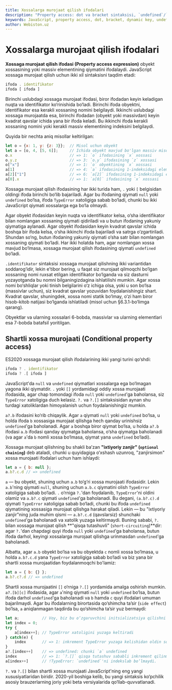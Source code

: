 ```yaml
---
title: Xossalarga murojaat qilish ifodalari
description: "Property access: dot va bracket sintaksisi, `undefined`/`null`ga xossa qo‘llashdagi xatolar, dinamik nomlar va ES2020 optional chaining (`?.`, `?.[]`)."
keywords: JavaScript, property access, dot, bracket, dynamic key, undefined, null, TypeError, optional chaining, ?. 
author: Webiston.uz
---
```

# Xossalarga murojaat qilish ifodalari

**Xossaga murojaat qilish ifodasi (Property access expression)** obyekt xossasining yoki massiv elementining qiymatini ifodalaydi. JavaScript xossaga murojaat qilish uchun ikki xil sintaksisni taqdim etadi:

``` js
ifoda . identifikator
ifoda [ ifoda ]
```

Birinchi uslubdagi xossaga murojaat ifodasi, biror ifodadan keyin keladigan nuqta va identifikator ko‘rinishida bo‘ladi. Birinchi ifoda obyektni, identifikator esa kerakli xossaning nomini belgilaydi. Ikkinchi uslubdagi xossaga murojaatda esa, birinchi ifodadan (obyekt yoki massivdan) keyin kvadrat qavslar ichida yana bir ifoda keladi. Bu ikkinchi ifoda kerakli xossaning nomini yoki kerakli massiv elementining indeksini belgilaydi.

Quyida bir nechta aniq misollar keltirilgan:

``` js
let o = {x: 1, y: {z: 3}};  // Misol uchun obyekt
let a = [o, 4, [5, 6]];     // Ichida obyekt mavjud bo'lgan massiv misoli
o.x                         // => 1: `o` ifodasining `x` xossasi
o.y.z                       // => 3: `o.y` ifodasining `z` xossasi
o["x"]                      // => 1: `o` obyektining `x` xossasi
a[1]                        // => 4: `a` ifodasining 1-indeksidagi elementi
a[2]["1"]                   // => 6: `a[2]` ifodasining 1-indeksidagi elementi
a[0].x                      // => 1: `a[0]` ifodasining `x` xossasi
```

Xossaga murojaat qilish ifodasining har ikki turida ham, `.` yoki `[` belgisidan oldingi ifoda birinchi bo‘lib bajariladi. Agar bu ifodaning qiymati `null` yoki `undefined` bo‘lsa, ifoda `TypeError` xatoligiga sabab bo‘ladi, chunki bu ikki JavaScript qiymati xossalarga ega bo‘la olmaydi.

Agar obyekt ifodasidan keyin nuqta va identifikator kelsa, o‘sha identifikator bilan nomlangan xossaning qiymati qidiriladi va u butun ifodaning yakuniy qiymatiga aylanadi. Agar obyekt ifodasidan keyin kvadrat qavslar ichida boshqa bir ifoda kelsa, o‘sha ikkinchi ifoda bajariladi va satrga o‘zgartiriladi. Shundan so‘ng, butun ifodaning yakuniy qiymati o‘sha satr bilan nomlangan xossaning qiymati bo‘ladi. Har ikki holatda ham, agar nomlangan xossa mavjud bo‘lmasa, xossaga murojaat qilish ifodasining qiymati `undefined` bo‘ladi.

`.identifikator` sintaksisi xossaga murojaat qilishning ikki variantidan soddarog‘idir, lekin e’tibor bering, u faqat siz murojaat qilmoqchi bo‘lgan xossaning nomi ruxsat etilgan identifikator bo‘lganda va siz dasturni yozayotganda bu nomni bilganingizdagina ishlatilishi mumkin. Agar xossa nomi bo‘shliqlar yoki tinish belgilarini o‘z ichiga olsa, yoki u son bo‘lsa (massivlar uchun), siz kvadrat qavslar yozuvidan foydalanishingiz shart. Kvadrat qavslar, shuningdek, xossa nomi statik bo‘lmay, o‘zi ham biror hisob-kitob natijasi bo‘lganda ishlatiladi (misol uchun §6.3.1-bo‘limga qarang).

Obyektlar va ularning xossalari 6-bobda, massivlar va ularning elementlari esa 7-bobda batafsil yoritilgan.

## Shartli xossa murojaati (Conditional property access)

ES2020 xossaga murojaat qilish ifodalarining ikki yangi turini qo‘shdi:

``` js
ifoda ? . identifikator
ifoda ? .[ ifoda ]
```

JavaScript'da `null` va `undefined` qiymatlari xossalarga ega bo‘lmagan yagona ikki qiymatdir. `.` yoki `[]` yordamidagi oddiy xossa murojaati ifodasida, agar chap tomondagi ifoda `null` yoki `undefined`'ga baholansa, siz `TypeError` xatoligiga duch kelasiz. `?.` va `?.[]` sintaksisidan aynan shu turdagi xatoliklardan himoyalanish uchun foydalanishingiz mumkin.

`a?.b` ifodasini ko‘rib chiqaylik. Agar `a` qiymati `null` yoki `undefined` bo‘lsa, u holda ifoda `b` xossasiga murojaat qilishga hech qanday urinishsiz `undefined`'ga baholanadi. Agar `a` boshqa biror qiymat bo‘lsa, u holda `a?.b` ifodasi `a.b` ifodasi qanday qiymatga baholansa, o‘sha qiymatga baholanadi (va agar `a`'da `b` nomli xossa bo‘lmasa, qiymat yana `undefined` bo‘ladi).

Xossaga murojaat qilishning bu shakli ba’zan **"ixtiyoriy zanjir" (`optional chaining`)** deb ataladi, chunki u quyidagiga o‘xshash uzunroq, "zanjirsimon" xossa murojaati ifodalari uchun ham ishlaydi:

``` js
let a = { b: null };
a.b?.c.d // => undefined
```

`a` — bu obyekt, shuning uchun `a.b` to‘g‘ri xossa murojaati ifodasidir. Lekin `a.b`'ning qiymati `null`, shuning uchun `a.b.c` qiymatini olish `TypeError` xatoligiga sabab bo‘ladi. `.` o‘rniga `?.`'dan foydalanib, `TypeError`'ni oldini olamiz va `a.b?.c` qiymati `undefined`'ga baholanadi. Bu degani, `(a.b?.c).d` qiymati `TypeError` xatoligiga sabab bo‘ladi, chunki bu ifoda `undefined` qiymatining xossasiga murojaat qilishga harakat qiladi. Lekin — bu "ixtiyoriy zanjir"ning juda muhim qismi — `a.b?.c.d` (qavslarsiz) shunchaki `undefined`'ga baholanadi va xatolik yuzaga keltirmaydi. Buning sababi, `?.` bilan xossaga murojaat qilish **"qisqa tutashuvli" (`short-circuiting`)**dir: agar `?.`'dan chapdagi quyi ifoda `null` yoki `undefined`'ga baholansa, butun ifoda darhol, keyingi xossalarga murojaat qilishga urinmasdan `undefined`'ga baholanadi.

Albatta, agar `a.b` obyekt bo‘lsa va bu obyektda `c` nomli xossa bo‘lmasa, u holda `a.b?.c.d` yana `TypeError` xatoligiga sabab bo‘ladi va biz yana bir shartli xossa murojaatidan foydalanmoqchi bo'lamiz:

``` js
let a = { b: {} };
a.b?.c?.d // => undefined
```

Shartli xossa murojaatini `[]` o‘rniga `?.[]` yordamida amalga oshirish mumkin. `a?.[b][c]` ifodasida, agar `a`'ning qiymati `null` yoki `undefined` bo‘lsa, butun ifoda darhol `undefined`'ga baholanadi va `b` hamda `c` quyi ifodalari umuman bajarilmaydi. Agar bu ifodalarning birortasida qo‘shimcha ta’sir (`side effect`) bo‘lsa, `a` aniqlanmagan taqdirda bu qo‘shimcha ta’sir yuz bermaydi:

``` js
let a;          // Voy, biz bu o‘zgaruvchini initsializatsiya qilishni unutibmiz!
let index = 0;
try {
    a[index++]; // TypeError xatoligini yuzaga keltiradi
} catch(e) {
    index       // => 1: inkrement TypeError yuzaga kelishidan oldin sodir bo‘ladi
}
a?.[index++]    // => undefined: chunki `a` undefined
index           // => 1: `?.[]` qisqa tutashuv sababli inkrement qilinmadi
a[index++]      // !TypeError: `undefined`'ni indekslab bo‘lmaydi.
```

`?.` va `?.[]` bilan shartli xossa murojaati JavaScript'ning eng yangi xususiyatlaridan biridir. 2020-yil boshiga kelib, bu yangi sintaksis ko‘pchilik asosiy brauzerlarning joriy yoki beta versiyalarida qo‘llab-quvvatlanadi.

